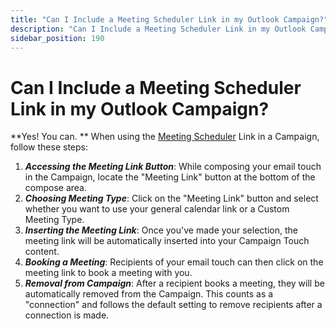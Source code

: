 ```yaml
---
title: "Can I Include a Meeting Scheduler Link in my Outlook Campaign?"
description: "Can I Include a Meeting Scheduler Link in my Outlook Campaign?"
sidebar_position: 190
---
```


# Can I Include a Meeting Scheduler Link in my Outlook Campaign?

**Yes! You can. **
When using the [Meeting Scheduler](/docs/meeting-scheduler/meeting-types/meeting-scheduler-in-outlook) Link in a Campaign, follow these steps:
1. *****Accessing the Meeting Link Button*****: While composing your email touch in the Campaign, locate the "Meeting Link" button at the bottom of the compose area.
2. *****Choosing Meeting Type*****: Click on the "Meeting Link" button and select whether you want to use your general calendar link or a Custom Meeting Type.
3. *****Inserting the Meeting Link*****: Once you've made your selection, the meeting link will be automatically inserted into your Campaign Touch content.
4. *****Booking a Meeting*****: Recipients of your email touch can then click on the meeting link to book a meeting with you.
5. *****Removal from Campaign*****: After a recipient books a meeting, they will be automatically removed from the Campaign. This counts as a "connection" and follows the default setting to remove recipients after a connection is made.